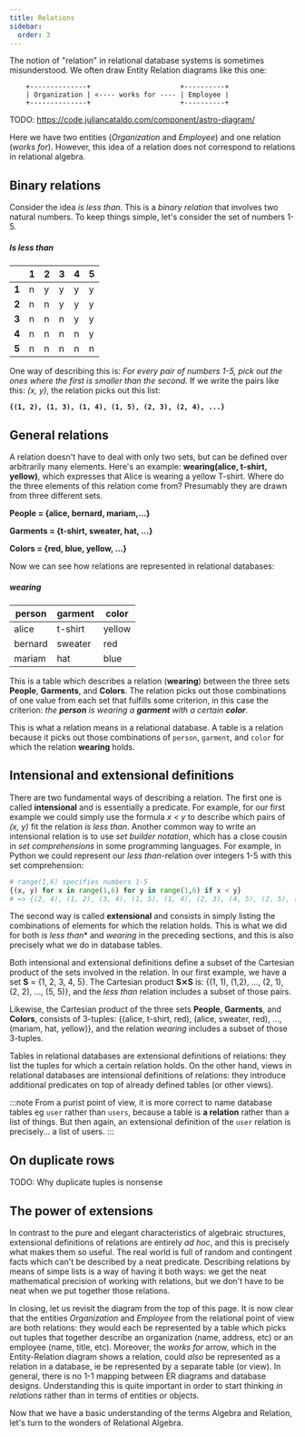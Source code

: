 ```yaml
---
title: Relations
sidebar:
  order: 3 
---
```


The notion of "relation" in relational database systems is sometimes misunderstood. We often draw Entity Relation diagrams like this one:

```
    +--------------+                      +----------+
    | Organization | <---- works for ---- | Employee |
    +--------------+                      +----------+
```
TODO: https://code.juliancataldo.com/component/astro-diagram/

Here we have two entities (*Organization* and *Employee*) and one relation (*works for*). However, this idea of a relation does not correspond to relations in relational algebra.

## Binary relations

Consider the idea *is less than*. This is a *binary relation* that involves two natural numbers. To keep things simple, let's consider the set of numbers 1-5.


##### Is less than
|       | 1 | 2 | 3 | 4 | 5 |
| -     | - | - | - | - | - |
| **1** | n | y | y | y | y |
| **2** | n | n | y | y | y |
| **3** | n | n | n | y | y |
| **4** | n | n | n | n | y |
| **5** | n | n | n | n | n |

One way of describing this is: *For every pair of numbers 1-5, pick out the ones where the first is smaller than the second.* If we write the pairs like this: *(x, y)*, the relation picks out this list:

**`{(1, 2), (1, 3), (1, 4), (1, 5), (2, 3), (2, 4), ...}`**

## General relations

A relation doesn't have to deal with only two sets, but can be defined over arbitrarily many elements. Here's an example: **wearing(alice, t-shirt, yellow)**, which expresses that Alice is wearing a yellow T-shirt. Where do the three elements of this relation come from? Presumably they are drawn from three different sets.

**People = \{alice, bernard, mariam,...\}**

**Garments = \{t-shirt, sweater, hat, ...\}**

**Colors = \{red, blue, yellow, ...\}**

Now we can see how relations are represented in relational databases:

##### wearing 
| person | garment  | color  |
| ----- | --------  | ------ |
| alice   | t-shirt | yellow |
| bernard | sweater | red    |
| mariam  | hat     | blue   |

This is a table which describes a relation (**wearing**) between the three sets **People**, **Garments**, and **Colors**. The relation picks out those combinations of one value from each set that fulfills some criterion, in this case the criterion: *the **person** is wearing a **garment** with a certain **color***. 

This is what a relation means in a relational database. A table is a relation because it picks out those combinations of `person`, `garment`, and `color` for which the relation **wearing** holds.


## Intensional and extensional definitions

There are two fundamental ways of describing a relation. The first one is called **intensional** and is essentially a predicate. For example, for our first example we could simply use the formula *x < y* to describe which pairs of *(x, y)* fit the relation *is less than*. Another common way to write an intensional relation is to use *set builder notation*, which has a close cousin in *set comprehensions* in some programming languages. For example, in Python we could represent our *less than*-relation over integers 1-5 with this set comprehension:

```python
# range(1,6) specifies numbers 1-5
{(x, y) for x in range(1,6) for y in range(1,6) if x < y}
# => {(2, 4), (1, 2), (3, 4), (1, 5), (1, 4), (2, 3), (4, 5), (2, 5), (1, 3), (3, 5)}
```

The second way is called **extensional** and consists in simply listing the combinations of elements for which the relation holds. This is what we did for both *is less than** and *wearing* in the preceding sections, and this is also precisely what we do in database tables.

Both intensional and extensional definitions define a subset of the Cartesian product of the sets involved in the relation. In our first example, we have a set **S** = \{1, 2, 3, 4, 5\}. The Cartesian product **S⨯S** is: \{(1, 1), (1,2), ..., (2, 1), (2, 2), ..., (5, 5)\}, and the *less than* relation includes a subset of those pairs.

Likewise, the Cartesian product of the three sets **People**, **Garments**, and **Colors**, consists of 3-tuples: \{(alice, t-shirt, red), (alice, sweater, red), ..., (mariam, hat, yellow)\}, and the relation *wearing* includes a subset of those 3-tuples.

Tables in relational databases are extensional definitions of relations: they list the tuples for which a certain relation holds. On the other hand, views in relational databases are intensional definitions of relations: they introduce additional predicates on top of already defined tables (or other views).

:::note
From a purist point of view, it is more correct to name database tables eg `user` rather than `users`, because a table is **a relation** rather than a list of things. But then again, an extensional definition of the `user` relation is precisely... a list of users.
:::

## On duplicate rows

TODO: Why duplicate tuples is nonsense

## The power of extensions

In contrast to the pure and elegant characteristics of algebraic structures, extensional definitions of relations are entirely *ad hoc*, and this is precisely what makes them so useful. The real world is full of random and contingent facts which can't be described by a neat predicate. Describing relations by means of simpe lists is a way of having it both ways: we get the neat mathematical precision of working with relations, but we don't have to be neat when we put together those relations.

In closing, let us revisit the diagram from the top of this page. It is now clear that the entities *Organization* and *Employee* from the relational point of view are both relations: they would each be represented by a table which picks out tuples that together describe an organization (name, address, etc) or an employee (name, title, etc). Moreover, the *works for* arrow, which in the Entity-Relation diagram shows a relation, could *also* be represented as a relation in a database, ie be represented by a separate table (or view). In general, there is no 1-1 mapping between ER diagrams and database designs. Understanding this is quite important in order to start thinking *in relations* rather than in terms of entities or objects.

Now that we have a basic understanding of the terms Algebra and Relation, let's turn to the wonders of Relational Algebra.
